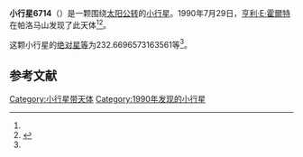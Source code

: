 {{Infobox planet
| bgcolour = #FFFFC0
| name = 6714 Montreal
| symbol = 
| image = 
| caption = 
| discovery = yes
| discovery_ref = 
| discoverer = [[亨利·E·霍爾特|亨利·E·霍爾特]]
| discovery_site = [[帕洛马山|帕洛马山]] 
| discovered = 1990年7月29日
| designations = yes
| mp_name = 
| named_after = 
| alt_names = 1990 OE2/ 1980 BR4 / 1985 GU / 1988 AN1
| mp_category = [[主带小行星|主带小行星]]
| orbit_ref = <ref name="a">[http://ssd.jpl.nasa.gov/sbdb.cgi?sstr=6714 6714 Montreal] {{Wayback|url=http://ssd.jpl.nasa.gov/sbdb.cgi?sstr=6714 |date=20210903120711 }}，小行星數據庫瀏覽器（JPL Small-Body Database Browser）－[[美国国家航空航天局|美国国家航空航天局]]喷气推进实验室</ref>
| epoch = 2456400.5 (2013年4月18日更新)
| aphelion = {{convert|2.902534111440151|AU|km|3|abbr=on|lk=out}}
| perihelion = {{convert|2.204170039994939|AU|km|3|abbr=on}}
| semimajor = {{convert|2.553352075717545|AU|km|3|abbr=on}}
| eccentricity = 0.136754363
| period = 1490.26836 [[日|日]]<br />4.08[[儒略年|儒略年]]
| avg_speed = 
| inclination = 14.5603667759576
| asc_node = 117.668934170885
| mean_anomaly = 
| arg_peri = 232.6696573163561
| satellites = 
| physical_characteristics = yes
| dimensions = 
| mass = 
| density = 
| surface_grav = 
| escape_velocity = 
| sidereal_day = 
| axial_tilt = 
| pole_ecliptic_lat = 
| pole_ecliptic_lon = 
| albedo = 
| temperatures= 
| temp_name1 = 
| mean_temp_1 = 
| max_temp_1 = 
| temp_name2 = 
| max_temp_2 = 
| spectral_type = 
| abs_magnitude = 232.6696573163561
}}

'''小行星6714'''（{{lang-en|6714 Montreal}}）是一颗围绕[[太阳|太阳]][[公转|公转]]的[[小行星|小行星]]。1990年7月29日，[[亨利·E·霍爾特|亨利·E·霍爾特]]在帕洛马山发现了此天体<ref name="a" /><ref>{{cite news|title=小行星列表|url=http://cfa-www.harvard.edu/iau/lists/NumberedMPs.txt|accessdate=2013-07-08|newspaper=哈佛大学|archive-date=2008-05-17|archive-url=https://web.archive.org/web/20080517010638/http://cfa-www.harvard.edu/iau/lists/NumberedMPs.txt|dead-url=no}}</ref>。

这颗小行星的[[绝对星等|绝对星等]]为232.6696573163561等<ref name="a" />。

==参考文献==
{{reflist}}
{{Minor Planet Number|[[小行星6713|小行星6713]]|[[小行星6715|小行星6715]]}}

{{小天体}}

[[Category:小行星带天体|Category:小行星带天体]]
[[Category:1990年发现的小行星|Category:1990年发现的小行星]]

{{asteroid-stub}}